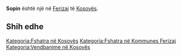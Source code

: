 {{Fshat në 
 | Emri                = Sopin
 | EmriAlt                = 
 | NAME_SHORT_FORM=      
 | NAME_GENERIC=      
 | NAME_SORT_NAME_RO=      SOPIN
 | FULL_NAME_RO = Sopin
 | FULL_NAME_ND_RO=Sopin
 | SORT_NAME_RG=SOPIN
 | FULL_NAME_RG=Sopin
 | FULL_NAME_ND_RG=Sopin
 | SRP_NAME_SHORT_FORM=      
 | SRP_NAME_GENERIC=      
 | SRP_NAME_SORT_NAME_RO=      
 | SRP_FULL_NAME_RO = 
 | SRP_FULL_NAME_ND_RO=
 | SRP_SORT_NAME_RG=
 | SRP_FULL_NAME_RG=
 | SRP_FULL_NAME_ND_RG=
 | Emri (Rasa dhanore) = 
 | Figura              = 
 | Shteti              = Kosovo
 | Komuna              = Ferizaj
 | Kodi postar         = 
 | Sipërfaqja          = 

 | Popullsia           = 

 | Regj. i popullsisë  = 
 | Dend. e popullsisë  = 
 | Faqja zyrtare       = 
 <!--- Koordinatat ----> 
 | Gjerësia            = 42.336389
 | Gjatësia            = 20.844167
 | Lartësia            = 
}}
'''Sopin''' është një [[]] në [[Ferizaj]] të [[Kosovës]].

<!-- == Gjeografia == -->
<!-- == Historia == -->
<!-- == Demografia == -->
== Shih edhe ==
{{Komuna Ferizaj}}
{{Kosovo-Administrata-Cung}}

[[Kategoria:Fshatra në Kosovës]]
[[Kategoria:Fshatra në Kommunes Ferizaj]]
[[Kategoria:Vendbanime në Kosovës]]